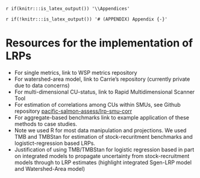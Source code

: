 <!-- The following code should appear at the beginning of the first appendix.
After that, all subsequent sections will be turned into appendices. -->

`r if(knitr:::is_latex_output()) '\\Appendices'`

`r if(!knitr:::is_latex_output()) '# (APPENDIX) Appendix {-}'`


# Resources for the implementation of LRPs {#app:first-appendix}

<!--(links to be added)-->

- For single metrics, link to WSP metrics repository
- For watershed-area model, link to Carrie's repository (currently private due to data concerns)
-	For multi-dimensional CU-status, link to Rapid Multidimensional Scanner Tool 
- For estimation of correlations among CUs within SMUs, see Github repository [pacific-salmon-assess/lrp-smu-corr](https://github.com/Pacific-salmon-assess/lrp-smu-corr)
- For aggregate-based benchmarks link to example application of these methods to case studies.
- Note we used R for most data manipulation and projections.  We used TMB and TMBStan for estimation of stock-recuritment benchmarks and logistict-regression based LRPs.
-	Justification of using TMB/TMBStan for logistic regression based in part on integrated models to propagate uncertainty from stock-recruitment models through to LRP estimates (highlight integrated Sgen-LRP model and Watershed-Area model)

